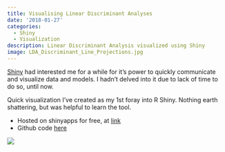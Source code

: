 ```yaml
---
title: Visualising Linear Discriminant Analyses
date: '2018-01-27'
categories:
  - Shiny
  - Visualization
description: Linear Discriminant Analysis visualized using Shiny
image: LDA_Discriminant_Line_Projections.jpg
---
```


[Shiny](https://shiny.rstudio.com/) had interested me for a while for it's power to quickly communicate and visualize data and models. I hadn't delved into it due to lack of time to do so, until now.

Quick visualization I've created as my 1st foray into R Shiny. Nothing earth shattering, but was helpful to learn the tool.

-   Hosted on shinyapps for free, at [link](https://rsangole.shinyapps.io/LDA_Visual/)
-   Github code [here](https://github.com/rsangole/r_shiny_visuals)

![](LDA_Discriminant_Line_Projections.jpg)
